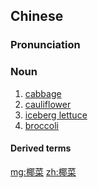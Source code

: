 ==Chinese==
{{zh-forms}}

===Pronunciation===
{{zh-pron
|m=椰cài
|c=je4 coi3
|cat=n
}}

===Noun===
{{zh-noun}}

# [[cabbage]]
# [[cauliflower]]
# [[iceberg lettuce]]
# [[broccoli]]

{{zh-cat|Vegetables}}

====Derived terms====
{{zh-der|花椰菜|綠花椰菜}}

[[mg:椰菜]]
[[zh:椰菜]]